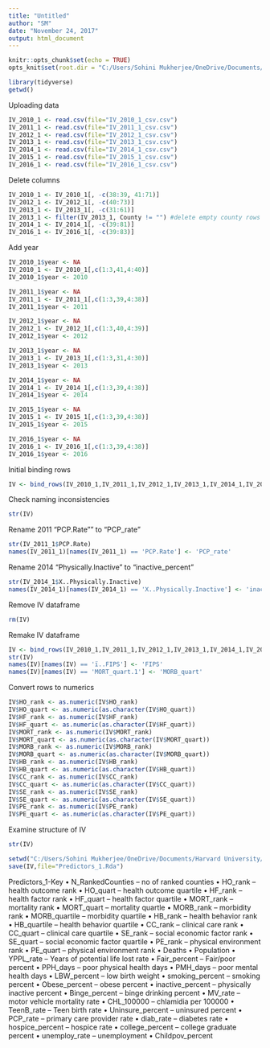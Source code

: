 ---
title: "Untitled"
author: "SM"
date: "November 24, 2017"
output: html_document
---

```{r setup, include=FALSE}
knitr::opts_chunk$set(echo = TRUE)
opts_knit$set(root.dir = "C:/Users/Sohini Mukherjee/OneDrive/Documents/Harvard University/Academic/Fall 2017/BST 260 - Data Science I/Final Project/RWJF")
```

```{r}
library(tidyverse)
getwd()
```
Uploading data
```{r}
IV_2010_1 <- read.csv(file="IV_2010_1_csv.csv")
IV_2011_1 <- read.csv(file="IV_2011_1_csv.csv")
IV_2012_1 <- read.csv(file="IV_2012_1_csv.csv")
IV_2013_1 <- read.csv(file="IV_2013_1_csv.csv")
IV_2014_1 <- read.csv(file="IV_2014_1_csv.csv")
IV_2015_1 <- read.csv(file="IV_2015_1_csv.csv")
IV_2016_1 <- read.csv(file="IV_2016_1_csv.csv")
```
Delete columns
```{r}
IV_2010_1 <- IV_2010_1[, -c(38:39, 41:71)]
IV_2012_1 <- IV_2012_1[, -c(40:73)]
IV_2013_1 <- IV_2013_1[, -c(31:61)]
IV_2013_1 <- filter(IV_2013_1, County != "") #delete empty county rows for 2013
IV_2014_1 <- IV_2014_1[, -c(39:81)]
IV_2016_1 <- IV_2016_1[, -c(39:83)]
```

Add year
```{r}
IV_2010_1$year <- NA
IV_2010_1 <- IV_2010_1[,c(1:3,41,4:40)]
IV_2010_1$year <- 2010

IV_2011_1$year <- NA
IV_2011_1 <- IV_2011_1[,c(1:3,39,4:38)]
IV_2011_1$year <- 2011

IV_2012_1$year <- NA
IV_2012_1 <- IV_2012_1[,c(1:3,40,4:39)]
IV_2012_1$year <- 2012

IV_2013_1$year <- NA
IV_2013_1 <- IV_2013_1[,c(1:3,31,4:30)]
IV_2013_1$year <- 2013

IV_2014_1$year <- NA
IV_2014_1 <- IV_2014_1[,c(1:3,39,4:38)]
IV_2014_1$year <- 2014

IV_2015_1$year <- NA
IV_2015_1 <- IV_2015_1[,c(1:3,39,4:38)]
IV_2015_1$year <- 2015

IV_2016_1$year <- NA
IV_2016_1 <- IV_2016_1[,c(1:3,39,4:38)]
IV_2016_1$year <- 2016
```

Initial binding rows
```{r}
IV <- bind_rows(IV_2010_1,IV_2011_1,IV_2012_1,IV_2013_1,IV_2014_1,IV_2015_1,IV_2016_1)
```
Check naming inconsistencies
```{r}
str(IV)
```
Rename 2011 "PCP.Rate"" to "PCP_rate"
```{r}
str(IV_2011_1$PCP.Rate)
names(IV_2011_1)[names(IV_2011_1) == 'PCP.Rate'] <- 'PCP_rate'
```
Rename 2014 "Physically.Inactive" to "inactive_percent"
```{r}
str(IV_2014_1$X..Physically.Inactive)
names(IV_2014_1)[names(IV_2014_1) == 'X..Physically.Inactive'] <- 'inactive_percent'
```
Remove IV dataframe
```{r}
rm(IV)
```
Remake IV dataframe
```{r}
IV <- bind_rows(IV_2010_1,IV_2011_1,IV_2012_1,IV_2013_1,IV_2014_1,IV_2015_1,IV_2016_1)
str(IV)
names(IV)[names(IV) == 'ï..FIPS'] <- 'FIPS'
names(IV)[names(IV) == 'MORT_quart.1'] <- 'MORB_quart'
```

Convert rows to numerics
```{r}
IV$HO_rank <- as.numeric(IV$HO_rank)
IV$HO_quart <- as.numeric(as.character(IV$HO_quart))
IV$HF_rank <- as.numeric(IV$HF_rank)
IV$HF_quart <- as.numeric(as.character(IV$HF_quart))
IV$MORT_rank <- as.numeric(IV$MORT_rank)
IV$MORT_quart <- as.numeric(as.character(IV$MORT_quart))
IV$MORB_rank <- as.numeric(IV$MORB_rank)
IV$MORB_quart <- as.numeric(as.character(IV$MORB_quart))
IV$HB_rank <- as.numeric(IV$HB_rank)
IV$HB_quart <- as.numeric(as.character(IV$HB_quart))
IV$CC_rank <- as.numeric(IV$CC_rank)
IV$CC_quart <- as.numeric(as.character(IV$CC_quart))
IV$SE_rank <- as.numeric(IV$SE_rank)
IV$SE_quart <- as.numeric(as.character(IV$SE_quart))
IV$PE_rank <- as.numeric(IV$PE_rank)
IV$PE_quart <- as.numeric(as.character(IV$PE_quart))
```
Examine structure of IV
```{r}
str(IV)
```

```{r}
setwd("C:/Users/Sohini Mukherjee/OneDrive/Documents/Harvard University/Academic/Fall 2017/BST 260 - Data Science I/DS-Proj_Pull")
save(IV,file="Predictors_1.Rda")
```
Predictors_1-Key
•	N_RankedCounties – no of ranked counties
•	HO_rank – health outcome rank
•	HO_quart – health outcome quartile
•	HF_rank – health factor rank
•	HF_quart – health factor quartile
•	MORT_rank – mortality rank
•	MORT_quart – mortality quartle
•	MORB_rank – morbidity rank
•	MORB_quartile – morbidity quartile
•	HB_rank – health behavior rank
•	HB_quartile – health behavior quartile
•	CC_rank – clinical care rank
•	CC_quart – clinical care quartile
•	SE_rank – social economic factor rank
•	SE_quart – social economic factor quartile
•	PE_rank – physical environment rank
•	PE_quart – physical environment rank
•	Deaths
•	Population
•	YPPL_rate – Years of potential life lost rate
•	Fair_percent – Fair/poor percent
•	PPH_days – poor physical health days
•	PMH_days – poor mental health days 
•	LBW_percent – low birth weight
•	smoking_percent – smoking percent
•	Obese_percent – obese percent
•	inactive_percent – physically inactive percent
•	Binge_percent – binge drinking percent
•	MV_rate – motor vehicle mortality rate
•	CHL_100000 – chlamidia per 100000
•	TeenB_rate – Teen birth rate
•	Uninsure_percent – uninsured percent
•	PCP_rate – primary care provider rate
•	diab_rate – diabetes rate
•	hospice_percent – hospice rate
•	college_percent – college graduate percent
•	unemploy_rate – unemployment
•	Childpov_percent 
